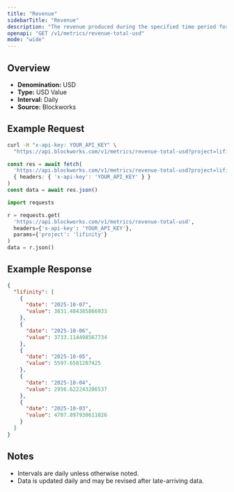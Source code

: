 ```yaml
---
title: "Revenue"
sidebarTitle: "Revenue"
description: "The revenue produced during the specified time period for given project."
openapi: "GET /v1/metrics/revenue-total-usd"
mode: "wide"
---
```


## Overview

- **Denomination:** USD
- **Type:** USD Value
- **Interval:** Daily
- **Source:** Blockworks

## Example Request

<CodeGroup>

```bash cURL
curl -H "x-api-key: YOUR_API_KEY" \
  "https://api.blockworks.com/v1/metrics/revenue-total-usd?project=lifinity"
```

```typescript TypeScript
const res = await fetch(
  'https://api.blockworks.com/v1/metrics/revenue-total-usd?project=lifinity',
  { headers: { 'x-api-key': 'YOUR_API_KEY' } }
)
const data = await res.json()
```

```python Python
import requests

r = requests.get(
  'https://api.blockworks.com/v1/metrics/revenue-total-usd',
  headers={'x-api-key': 'YOUR_API_KEY'},
  params={'project': 'lifinity'}
)
data = r.json()
```

</CodeGroup>

## Example Response

```json
{
  "lifinity": [
    {
      "date": "2025-10-07",
      "value": 3831.484385866933
    },
    {
      "date": "2025-10-06",
      "value": 3733.114498567734
    },
    {
      "date": "2025-10-05",
      "value": 5597.6581207425
    },
    {
      "date": "2025-10-04",
      "value": 2956.622243286537
    },
    {
      "date": "2025-10-03",
      "value": 4707.897930611026
    }
  ]
}
```

## Notes
- Intervals are daily unless otherwise noted.
- Data is updated daily and may be revised after late-arriving data.